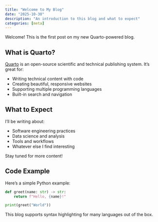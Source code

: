 ```yaml
---
title: "Welcome to My Blog"
date: "2025-10-30"
description: "An introduction to this blog and what to expect"
categories: [meta]
---
```


Welcome! This is the first post on my new Quarto-powered blog.

## What is Quarto?

[Quarto](https://quarto.org/) is an open-source scientific and technical publishing system. It's great for:

- Writing technical content with code
- Creating beautiful, responsive websites
- Supporting multiple programming languages
- Built-in search and navigation

## What to Expect

I'll be writing about:

- Software engineering practices
- Data science and analysis
- Tools and workflows
- Whatever else I find interesting

Stay tuned for more content!

## Code Example

Here's a simple Python example:

```python
def greet(name: str) -> str:
    return f"Hello, {name}!"

print(greet("World"))
```

This blog supports syntax highlighting for many languages out of the box.
